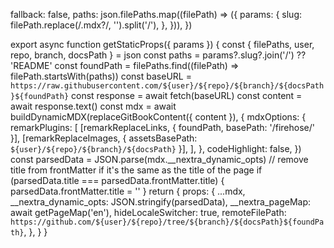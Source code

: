 
  fallback: false,
  paths: json.filePaths.map((filePath) => ({
    params: {
      slug: filePath.replace(/\.mdx?/, '').split('/'),
    },
  })),
})

export async function getStaticProps({ params }) {
  const { filePaths, user, repo, branch, docsPath } = json
  const paths = params?.slug?.join('/') ?? 'README'
  const foundPath = filePaths.find((filePath) => filePath.startsWith(paths))
  const baseURL = `https://raw.githubusercontent.com/${user}/${repo}/${branch}/${docsPath}${foundPath}`
  const response = await fetch(baseURL)
  const content = await response.text()
  const mdx = await buildDynamicMDX(replaceGitBookContent({ content }), {
    mdxOptions: {
      remarkPlugins: [
        [remarkReplaceLinks, { foundPath, basePath: '/firehose/' }],
        [remarkReplaceImages, { assetsBasePath: `${user}/${repo}/${branch}/${docsPath}` }],
      ],
    },
    codeHighlight: false,
  })
  const parsedData = JSON.parse(mdx.__nextra_dynamic_opts)
  // remove title from frontMatter if it's the same as the title of the page
  if (parsedData.title === parsedData.frontMatter.title) {
    parsedData.frontMatter.title = ''
  }
  return {
    props: {
      ...mdx,
      __nextra_dynamic_opts: JSON.stringify(parsedData),
      __nextra_pageMap: await getPageMap('en'),
      hideLocaleSwitcher: true,
      remoteFilePath: `https://github.com/${user}/${repo}/tree/${branch}/${docsPath}${foundPath}`,
    },
  }
}

<RemoteContent />
